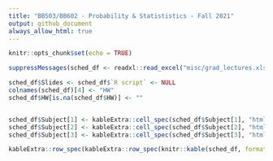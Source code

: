 ```yaml
---
title: "BB503/BB602 - Probability & Statististics - Fall 2021"
output: github_document
always_allow_html: true
---
```


```r
knitr::opts_chunk$set(echo = TRUE)
```

```r
suppressMessages(sched_df <- readxl::read_excel("misc/grad_lectures.xlsx"))

sched_df$Slides <- sched_df$`R script` <- NULL
colnames(sched_df)[4] <- "HW"
sched_df$HW[is.na(sched_df$HW)] <- ""


sched_df$Subject[1] <- kableExtra::cell_spec(sched_df$Subject[1], "html", link = "https://github.com/egeulgen/BB503_BB602_21_22/blob/main/lectures/1.descriptive.pdf")
sched_df$Subject[2] <- kableExtra::cell_spec(sched_df$Subject[2], "html", link = "https://github.com/egeulgen/BB503_BB602_21_22/blob/main/lectures/2.descriptive.pdf")
sched_df$Subject[3] <- kableExtra::cell_spec(sched_df$Subject[3], "html", link = "https://github.com/egeulgen/BB503_BB602_21_22/blob/main/lectures/3.probability.pdf")

kableExtra::row_spec(kableExtra::row_spec(knitr::kable(sched_df, format = "html", escape = FALSE), which(grepl("MT", sched_df$Subject)), bold = TRUE, background = "#F4B41A"), nrow(sched_df), bold = TRUE, background = "#E2725A")

```